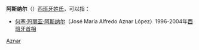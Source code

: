 '''阿斯纳尔'''（'''{{lang-es|Aznar}}'''）[[西班牙|西班牙]][[姓氏|姓氏]]，可以指：

*[[何塞·玛丽亚·阿斯纳尔|何塞·玛丽亚·阿斯纳尔]]（José María Alfredo Aznar López）1996-2004年[[西班牙首相列表|西班牙首相]]

{{Surname-stub}}
{{Disambig|Cat=人名译名消歧义|Aznar}}

[[Category:西班牙語姓氏|Aznar]]